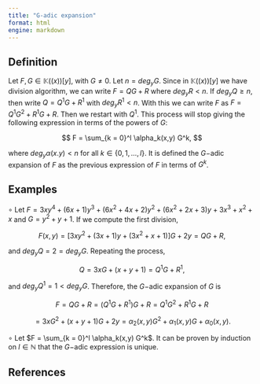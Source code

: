 ```yaml
---
title: "G-adic expansion"
format: html
engine: markdown
---
```


## Definition

Let $F, G \in \mathbb{K}((x))[y]$, with $G \ne 0$. Let $n = deg_y G$. Since in $\mathbb{K}((x))[y]$ we have division algorithm, we can write $F = QG + R$ where $deg_y R < n$. If $deg_y Q \ge n$, then write $Q = Q^1 G + R^1$ with $deg_y R^1 < n$. With this we can write $F$ as $F = Q^1 G^2 + R^1 G + R$. Then we restart with $Q^1$. This process will stop giving the following expression in terms of the powers of $G$:

$$
F = \sum_{k = 0}^l \alpha_k(x,y) G^k,
$$

where $deg_y \alpha(x. y) < n$ for all $k \in \{0, 1, \ldots, l\}$. It is defined the $G-$adic expansion of $F$ as the previous expression of $F$ in terms of $G^k$.

## Examples

$\circ$ Let $F = 3xy^4 + (6x + 1)y^3 + (6x^2 + 4x + 2)y^2 + (6x^2 + 2x + 3)y + 3x^3 + x^2 + x$ and $G = y^2 + y + 1$. If we compute the first division,

$$
F(x,y) = [3xy^2 + (3x+1)y + (3x^2 + x + 1)]G + 2y = QG + R,
$$

and $deg_y Q = 2 = deg_y G$. Repeating the process,

$$
Q = 3xG + (x + y + 1) = Q^1G + R^1,
$$

and $deg_y Q^1 = 1 < deg_y G$. Therefore, the $G-$adic expansion of $G$ is

$$
F = QG + R = (Q^1G + R^1)G + R = Q^1G^2 + R^1G + R
$$

$$
= 3xG^2 + (x + y + 1)G + 2y = \alpha_2(x,y)G^2 + \alpha_1(x,y)G + \alpha_0(x,y).
$$

$\circ$ Let $F = \sum_{k = 0}^l \alpha_k(x,y) G^k$. It can be proven by induction on $l \in \mathbb{N}$ that the $G-$adic expression is unique.

## References
